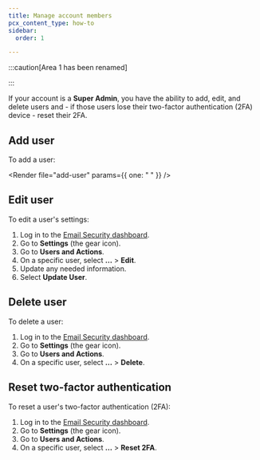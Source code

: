 ```yaml
---
title: Manage account members
pcx_content_type: how-to
sidebar:
  order: 1

---
```



:::caution[Area 1 has been renamed]


<Render file="rename-area1-to-ces" />


:::

If your account is a **Super Admin**, you have the ability to add, edit, and delete users and - if those users lose their <GlossaryTooltip term="two-factor authentication (2FA)">two-factor authentication (2FA)</GlossaryTooltip> device - reset their 2FA.

## Add user

To add a user:

<Render file="add-user" params={{ one: " " }} />

## Edit user

To edit a user's settings:

1. Log in to the [Email Security dashboard](https://horizon.area1security.com/).
2. Go to **Settings** (the gear icon).
3. Go to **Users and Actions**.
4. On a specific user, select **...** > **Edit**.
5. Update any needed information.
6. Select **Update User**.

## Delete user

To delete a user:

1. Log in to the [Email Security dashboard](https://horizon.area1security.com/).
2. Go to **Settings** (the gear icon).
3. Go to **Users and Actions**.
4. On a specific user, select **...** > **Delete**.

## Reset two-factor authentication

To reset a user's two-factor authentication (2FA):

1. Log in to the [Email Security dashboard](https://horizon.area1security.com/).
2. Go to **Settings** (the gear icon).
3. Go to **Users and Actions**.
4. On a specific user, select **...** > **Reset 2FA**.
